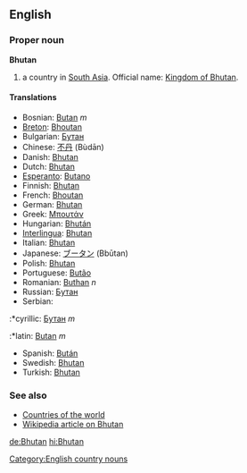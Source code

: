 ==English==

===Proper noun===
'''Bhutan'''

# a country in [[South Asia]]. Official name: [[Kingdom of Bhutan]].

====Translations====
*Bosnian: [[Butan]] ''m''
*[[Breton]]: [[Bhoutan]]
*Bulgarian: [[Бутан]]
*Chinese: [[不丹]] (Bùdān)
*Danish: [[Bhutan]]
*Dutch: [[Bhutan]]
*[[Esperanto]]: [[Butano]]
*Finnish: [[Bhutan]]
*French: [[Bhoutan]]
*German: [[Bhutan]]
*Greek: [[Μπουτάν]]
*Hungarian: [[Bhután]]
*[[Interlingua]]: [[Bhutan]]
*Italian: [[Bhutan]]
*Japanese: [[ブータン]] (Bbūtan)
*Polish: [[Bhutan]]
*Portuguese: [[Butão]]
*Romanian: [[Buthan]] ''n''
*Russian: [[Бутан]]
*Serbian:
:*cyrillic: [[Бутан]] ''m''
:*latin: [[Butan]] ''m''
*Spanish: [[Bután]]
*Swedish: [[Bhutan]]
*Turkish: [[Bhutan]]

===See also===
*[[Countries of the world]]
*[[w:Bhutan|Wikipedia article on Bhutan]]
[[Category:English country nouns]]

[[de:Bhutan]]
[[hi:Bhutan]]
